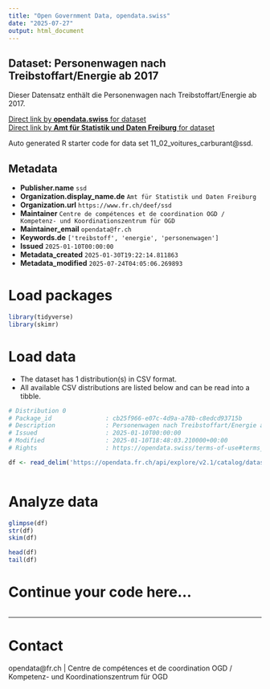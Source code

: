 ```yaml
---
title: "Open Government Data, opendata.swiss"
date: "2025-07-27"
output: html_document
---
```


## Dataset: Personenwagen nach Treibstoffart/Energie ab 2017

Dieser Datensatz enthält die Personenwagen nach Treibstoffart/Energie ab 2017.

[Direct link by **opendata.swiss** for dataset](https://opendata.swiss/de/dataset/personenwagen-nach-treibstoffart-energie-ab-2017)<br>
[Direct link by **Amt für Statistik und Daten Freiburg** for dataset](https://opendata.fr.ch/explore/dataset/11_02_voitures_carburant/)

Auto generated R starter code for data set 11_02_voitures_carburant@ssd.

## Metadata

- **Publisher.name** `ssd`
- **Organization.display_name.de** `Amt für Statistik und Daten Freiburg`
- **Organization.url** `https://www.fr.ch/deef/ssd`
- **Maintainer** `Centre de compétences et de coordination OGD / Kompetenz- und Koordinationszentrum für OGD`
- **Maintainer_email** `opendata@fr.ch`
- **Keywords.de** `['treibstoff', 'energie', 'personenwagen']`
- **Issued** `2025-01-10T00:00:00`
- **Metadata_created** `2025-01-30T19:22:14.811863`
- **Metadata_modified** `2025-07-24T04:05:06.269893`


# Load packages

```r

library(tidyverse)
library(skimr)

```

# Load data

-   The dataset has 1 distribution(s) in CSV format.
-   All available CSV distributions are listed below and can be read into a tibble.

```r

# Distribution 0
# Package_id               : cb25f966-e07c-4d9a-a78b-c8edcd93715b
# Description              : Personenwagen nach Treibstoffart/Energie ab 2017 (csv)
# Issued                   : 2025-01-10T00:00:00
# Modified                 : 2025-01-10T18:48:03.210000+00:00
# Rights                   : https://opendata.swiss/terms-of-use#terms_by

df <- read_delim('https://opendata.fr.ch/api/explore/v2.1/catalog/datasets/11_02_voitures_carburant/exports/csv?use_labels=true')



```

# Analyze data

```r

glimpse(df)
str(df)
skim(df)

head(df)
tail(df)

```

# Continue your code here...

```r

```

------------------------------------------------------------------------

# Contact

opendata@fr.ch | Centre de compétences et de coordination OGD / Kompetenz- und Koordinationszentrum für OGD
